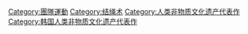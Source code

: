 [[Category:團隊運動|Category:團隊運動]]
[[Category:结绳术|Category:结绳术]]
[[Category:人类非物质文化遗产代表作|Category:人类非物质文化遗产代表作]]
[[Category:韩国人类非物质文化遗产代表作|Category:韩国人类非物质文化遗产代表作]]